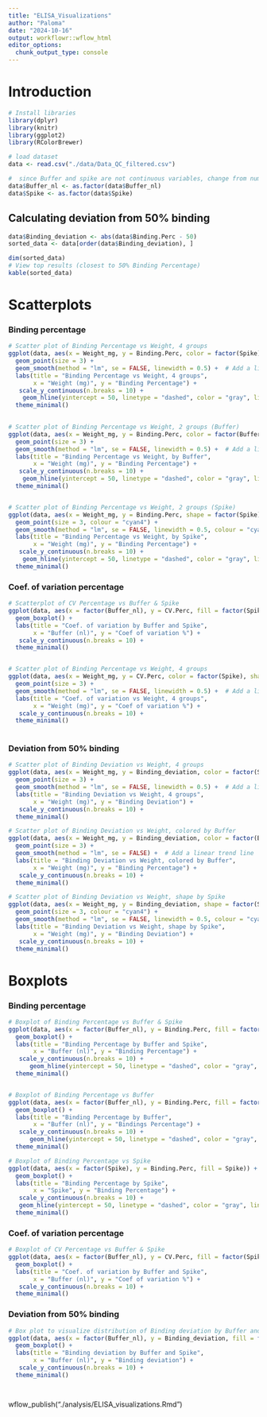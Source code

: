 ---
title: "ELISA_Visualizations"
author: "Paloma"
date: "2024-10-16"
output: workflowr::wflow_html
editor_options:
  chunk_output_type: console
---

# Introduction

```{r echo = FALSE, warning = FALSE, message=FALSE}
# Install libraries
library(dplyr)
library(knitr)
library(ggplot2)
library(RColorBrewer)
```

```{r }

# load dataset
data <- read.csv("./data/Data_QC_filtered.csv")

#  since Buffer and spike are not continuous variables, change from numeric to factors
data$Buffer_nl <- as.factor(data$Buffer_nl)
data$Spike <- as.factor(data$Spike)

```

## Calculating deviation from 50% binding
```{r}

data$Binding_deviation <- abs(data$Binding.Perc - 50)
sorted_data <- data[order(data$Binding_deviation), ]

dim(sorted_data)
# View top results (closest to 50% Binding Percentage)
kable(sorted_data)

```

# Scatterplots 

### Binding percentage
```{r}

# Scatter plot of Binding Percentage vs Weight, 4 groups
ggplot(data, aes(x = Weight_mg, y = Binding.Perc, color = factor(Spike), shape = factor(Buffer_nl))) +
  geom_point(size = 3) +
  geom_smooth(method = "lm", se = FALSE, linewidth = 0.5) +  # Add a linear trend line
  labs(title = "Binding Percentage vs Weight, 4 groups",
       x = "Weight (mg)", y = "Binding Percentage") +
   scale_y_continuous(n.breaks = 10) +  
    geom_hline(yintercept = 50, linetype = "dashed", color = "gray", linewidth = 1) +  # Add horizontal line at y = 20
  theme_minimal()
 

# Scatter plot of Binding Percentage vs Weight, 2 groups (Buffer)
ggplot(data, aes(x = Weight_mg, y = Binding.Perc, color = factor(Buffer_nl))) +
  geom_point(size = 3) +
  geom_smooth(method = "lm", se = FALSE, linewidth = 0.5) +  # Add a linear trend line
  labs(title = "Binding Percentage vs Weight, by Buffer",
       x = "Weight (mg)", y = "Binding Percentage") +
   scale_y_continuous(n.breaks = 10) +  
    geom_hline(yintercept = 50, linetype = "dashed", color = "gray", linewidth = 1) +  # Add horizontal line at y = 20
  theme_minimal()


# Scatter plot of Binding Percentage vs Weight, 2 groups (Spike)
ggplot(data, aes(x = Weight_mg, y = Binding.Perc, shape = factor(Spike))) +
  geom_point(size = 3, colour = "cyan4") +
  geom_smooth(method = "lm", se = FALSE, linewidth = 0.5, colour = "cyan3") +  # Add a linear trend line
  labs(title = "Binding Percentage vs Weight, by Spike",
       x = "Weight (mg)", y = "Binding Percentage") +
   scale_y_continuous(n.breaks = 10) +  
    geom_hline(yintercept = 50, linetype = "dashed", color = "gray", linewidth = 1) +  # Add horizontal line at y = 20
  theme_minimal()


```

### Coef. of variation percentage

```{r}
# Scatterplot of CV Percentage vs Buffer & Spike
ggplot(data, aes(x = factor(Buffer_nl), y = CV.Perc, fill = factor(Spike))) +
  geom_boxplot() +
  labs(title = "Coef. of variation by Buffer and Spike",
       x = "Buffer (nl)", y = "Coef of variation %") +
   scale_y_continuous(n.breaks = 10) +  
  theme_minimal()


# Scatter plot of Binding Percentage vs Weight, 4 groups
ggplot(data, aes(x = Weight_mg, y = CV.Perc, color = factor(Spike), shape = factor(Buffer_nl))) +
  geom_point(size = 3) +
  geom_smooth(method = "lm", se = FALSE, linewidth = 0.5) +  # Add a linear trend line
  labs(title = "Coef. of variation vs Weight, 4 groups",
       x = "Weight (mg)", y = "Coef of variation %") +
   scale_y_continuous(n.breaks = 10) +  
  theme_minimal()
 
```


### Deviation from 50% binding

```{r}

# Scatter plot of Binding Deviation vs Weight, 4 groups
ggplot(data, aes(x = Weight_mg, y = Binding_deviation, color = factor(Spike), shape = factor(Buffer_nl))) +
  geom_point(size = 3) +
  geom_smooth(method = "lm", se = FALSE, linewidth = 0.5) +  # Add a linear trend line
  labs(title = "Binding Deviation vs Weight, 4 groups",
       x = "Weight (mg)", y = "Binding Deviation") +
   scale_y_continuous(n.breaks = 10) +  
  theme_minimal()

# Scatter plot of Binding Deviation vs Weight, colored by Buffer
ggplot(data, aes(x = Weight_mg, y = Binding_deviation, color = factor(Buffer_nl))) +
  geom_point(size = 3) +
  geom_smooth(method = "lm", se = FALSE) +  # Add a linear trend line
  labs(title = "Binding Deviation vs Weight, colored by Buffer",
       x = "Weight (mg)", y = "Binding Percentage") +
   scale_y_continuous(n.breaks = 10) +  
  theme_minimal()

# Scatter plot of Binding Deviation vs Weight, shape by Spike
ggplot(data, aes(x = Weight_mg, y = Binding_deviation, shape = factor(Spike))) +
  geom_point(size = 3, colour = "cyan4") + 
  geom_smooth(method = "lm", se = FALSE, linewidth = 0.5, colour = "cyan3") +  # Add a linear trend line
  labs(title = "Binding Deviation vs Weight, shape by Spike",
       x = "Weight (mg)", y = "Binding Deviation") +
   scale_y_continuous(n.breaks = 10) +  
  theme_minimal()

```

# Boxplots

### Binding percentage
```{r}

# Boxplot of Binding Percentage vs Buffer & Spike
ggplot(data, aes(x = factor(Buffer_nl), y = Binding.Perc, fill = factor(Spike))) +
  geom_boxplot() +
  labs(title = "Binding Percentage by Buffer and Spike",
       x = "Buffer (nl)", y = "Binding Percentage") +
   scale_y_continuous(n.breaks = 10) +  
      geom_hline(yintercept = 50, linetype = "dashed", color = "gray", linewidth = 1) + 
  theme_minimal()


# Boxplot of Binding Percentage vs Buffer
ggplot(data, aes(x = factor(Buffer_nl), y = Binding.Perc, fill = factor(Buffer_nl))) +
  geom_boxplot() +
  labs(title = "Binding Percentage by Buffer",
       x = "Buffer (nl)", y = "Bindings Percentage") +
   scale_y_continuous(n.breaks = 10) +  
      geom_hline(yintercept = 50, linetype = "dashed", color = "gray", linewidth = 1) + 
  theme_minimal()

# Boxplot of Binding Percentage vs Spike
ggplot(data, aes(x = factor(Spike), y = Binding.Perc, fill = Spike)) +
  geom_boxplot() +
  labs(title = "Binding Percentage by Spike",
       x = "Spike", y = "Binding Percentage") +
   scale_y_continuous(n.breaks = 10) +  
   geom_hline(yintercept = 50, linetype = "dashed", color = "gray", linewidth = 1) +
  theme_minimal()

```

### Coef. of variation percentage

```{r}


# Boxplot of CV Percentage vs Buffer & Spike
ggplot(data, aes(x = factor(Buffer_nl), y = CV.Perc, fill = factor(Spike))) +
  geom_boxplot() +
  labs(title = "Coef. of variation by Buffer and Spike",
       x = "Buffer (nl)", y = "Coef of variation %") +
   scale_y_continuous(n.breaks = 10) +  
  theme_minimal()

```



### Deviation from 50% binding
```{r}

# Box plot to visualize distribution of Binding deviation by Buffer and Spike
ggplot(data, aes(x = factor(Buffer_nl), y = Binding_deviation, fill = factor(Spike))) +
  geom_boxplot() +
  labs(title = "Binding deviation by Buffer and Spike",
       x = "Buffer (nl)", y = "Binding deviation") +
   scale_y_continuous(n.breaks = 10) +  
  theme_minimal()




```

 wflow_publish("./analysis/ELISA_visualizations.Rmd")


